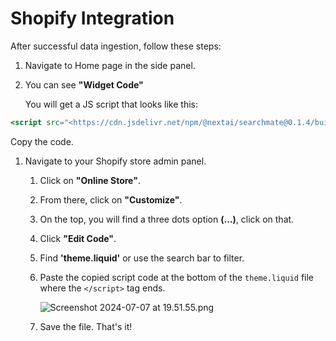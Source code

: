 # Shopify Integration

After successful data ingestion, follow these steps:

1. Navigate to Home page in the side panel.
2. You can see **"Widget Code"** 
    
    You will get a JS script that looks like this:
    

```jsx
<script src="<https://cdn.jsdelivr.net/npm/@nextai/searchmate@0.1.4/build/static/js/main.js?key=2afxxxxxxxxxxxxxx>"></script>
```

Copy the code.

1. Navigate to your Shopify store admin panel.
    1. Click on **"Online Store"**.
    2. From there, click on **"Customize"**.
    3. On the top, you will find a three dots option **(...)**, click on that.
    4. Click **"Edit Code"**.
    5. Find **'theme.liquid'** or use the search bar to filter.
    6. Paste the copied script code at the bottom of the `theme.liquid` file where the `</script>` tag ends.
        
        ![Screenshot 2024-07-07 at 19.51.55.png](Shopify%20Integration%2023108fa96d324f5c97f1bc5fc1f7a370/Screenshot_2024-07-07_at_19.51.55.png)
        
    7. Save the file. That's it!